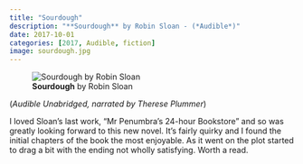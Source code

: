 ```yaml
---
title: "Sourdough"
description: "**Sourdough** by Robin Sloan - (*Audible*)"
date: 2017-10-01
categories: [2017, Audible, fiction]
image: sourdough.jpg
---
```

![**Sourdough** by Robin Sloan](sourdough.jpg){fig-align="left"}

(*Audible Unabridged, narrated by Therese Plummer*)

I loved Sloan's last work, "Mr Penumbra's 24-hour Bookstore" and so was greatly looking forward to this new novel. It's fairly quirky and I found the initial chapters of the book the most enjoyable. As it went on the plot started to drag a bit with the ending not wholly satisfying. Worth a read. 